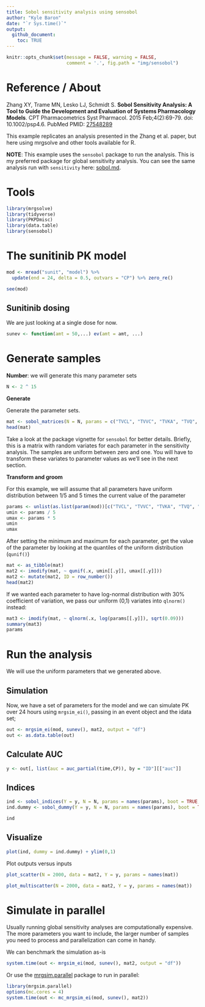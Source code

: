 ```yaml
---
title: Sobol sensitivity analysis using sensobol
author: "Kyle Baron"
date: "`r Sys.time()`"
output:
  github_document:
    toc: TRUE
---
```


```r
knitr::opts_chunk$set(message = FALSE, warning = FALSE, 
                      comment = '.', fig.path = "img/sensobol")
```


# Reference / About
Zhang XY, Trame MN, Lesko LJ, Schmidt S. __Sobol Sensitivity Analysis: A Tool to
Guide the Development and Evaluation of Systems Pharmacology Models__. CPT
Pharmacometrics Syst Pharmacol. 2015 Feb;4(2):69-79. doi: 10.1002/psp4.6. PubMed
PMID: [27548289](https://www.ncbi.nlm.nih.gov/pubmed/27548289)

This example replicates an analysis presented in the Zhang et al. paper, 
but here using mrgsolve and other tools available for R.

__NOTE__: This example uses the `sensobol` package to run the analysis. This is 
my preferred package for global sensitivity analysis. You can 
see the same analysis run with `sensitivity` here: [sobol.md](sobol.md). 


# Tools
```r
library(mrgsolve)
library(tidyverse)
library(PKPDmisc)
library(data.table)
library(sensobol)
```

# The sunitinib PK model
```r
mod <- mread("sunit", "model") %>% 
  update(end = 24, delta = 0.5, outvars = "CP") %>% zero_re()
```

```r
see(mod)
```

## Sunitinib dosing 

We are just looking at a single dose for now.

```r
sunev <- function(amt = 50,...) ev(amt = amt, ...)
```

# Generate samples

__Number__: we will generate this many parameter sets

```r
N <- 2 ^ 15
```

__Generate__

Generate the parameter sets. 

```r
mat <- sobol_matrices(N = N, params = c("TVCL", "TVVC", "TVKA", "TVQ", "TVVP"))
head(mat)
```

Take a look at the package vignette for `sensobol` for better details. Briefly, 
this is a matrix with random variates for each parameter in the sensitivity
analysis. The samples are uniform between zero and one. You will have to
transform these variates to parameter values as we'll see in the next section. 

__Transform and groom__

For this example, we will assume that all parameters have uniform distribution
between 1/5 and 5 times the current value of the parameter

```r
params <- unlist(as.list(param(mod))[c("TVCL", "TVVC", "TVKA", "TVQ", "TVVP")])
umin <- params / 5
umax <- params * 5
umin
umax
```

After setting the minimum and maximum for each parameter, get the value of the 
parameter by looking at the quantiles of the uniform distribution (`qunif()`)

```r
mat <- as_tibble(mat)
mat2 <- imodify(mat, ~ qunif(.x, umin[[.y]], umax[[.y]]))
mat2 <- mutate(mat2, ID = row_number())
head(mat2)
```


If we wanted each parameter to have log-normal distribution with 30% coefficient
of variation, we pass our uniform (0,1) variates into `qlnorm()` instead:

```r
mat3 <- imodify(mat, ~ qlnorm(.x, log(params[[.y]]), sqrt(0.09)))
summary(mat3)
params
```

# Run the analysis

We will use the uniform parameters that we generated above.

## Simulation

Now, we have a set of parameters for the model and we can simulate PK over
24 hours using `mrgsim_ei()`, passing in an event object and the idata set;

```r
out <- mrgsim_ei(mod, sunev(), mat2, output = "df")
out <- as.data.table(out)
```

## Calculate AUC

```r
y <- out[, list(auc = auc_partial(time,CP)), by = "ID"][["auc"]]
```

## Indices

```r
ind <- sobol_indices(Y = y, N = N, params = names(params), boot = TRUE, R = 1000, first = "jansen")
ind.dummy <- sobol_dummy(Y = y, N = N, params = names(params), boot = TRUE, R = 1000)
```

```r
ind
```


## Visualize

```r
plot(ind, dummy = ind.dummy) + ylim(0,1)
```


Plot outputs versus inputs

```r
plot_scatter(N = 2000, data = mat2, Y = y, params = names(mat))
```

```r
plot_multiscatter(N = 2000, data = mat2, Y = y, params = names(mat))
```


# Simulate in parallel

Usually running global sensitivity analyses are computationally expensive. 
The more parameters you want to include, the larger number of samples 
you need to process and parallelization can come in handy.

We can benchmark the simulation as-is
```r
system.time(out <- mrgsim_ei(mod, sunev(), mat2, output = "df"))
```

Or use the [mrgsim.parallel](https://github.com/kylebaron/mrgsim.parallel) 
package to run in parallel:

```r
library(mrgsim.parallel)
options(mc.cores = 4)
system.time(out <- mc_mrgsim_ei(mod, sunev(), mat2))
```

